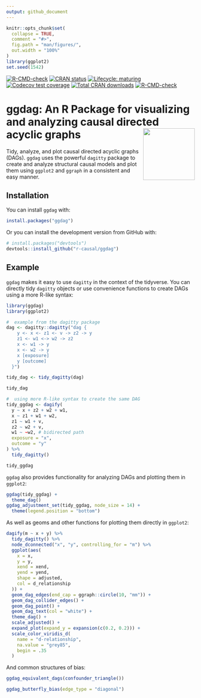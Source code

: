 ```yaml
---
output: github_document
---
```


<!-- README.md is generated from README.Rmd. Please edit that file -->

```r
knitr::opts_chunk$set(
  collapse = TRUE,
  comment = "#>",
  fig.path = "man/figures/",
  out.width = "100%"
)
library(ggplot2)
set.seed(1542)
```
<!-- badges: start -->
[![R-CMD-check](https://github.com/r-causal/ggdag/workflows/R-CMD-check/badge.svg)](https://github.com/r-causal/ggdag/actions)
[![CRAN status](https://www.r-pkg.org/badges/version/ggdag)](https://cran.r-project.org/package=ggdag)
[![Lifecycle: maturing](https://img.shields.io/badge/lifecycle-maturing-blue.svg)](https://lifecycle.r-lib.org/articles/stages.html)
[![Codecov test coverage](https://codecov.io/gh/malcolmbarrett/ggdag/branch/main/graph/badge.svg)](https://app.codecov.io/gh/malcolmbarrett/ggdag?branch=main)
[![Total CRAN downloads](https://cranlogs.r-pkg.org/badges/grand-total/ggdag)](https://cran.r-project.org/package=ggdag)
[![R-CMD-check](https://github.com/malcolmbarrett/ggdag/actions/workflows/R-CMD-check.yaml/badge.svg)](https://github.com/malcolmbarrett/ggdag/actions/workflows/R-CMD-check.yaml)
<!-- badges: end -->

# ggdag: An R Package for visualizing and analyzing causal directed acyclic graphs <a href="https://r-causal.github.io/ggdag/"><img src="man/figures/logo.png" align="right" height="138" /></a>

Tidy, analyze, and plot causal directed acyclic graphs (DAGs). `ggdag` uses the powerful `dagitty` package to create and analyze structural causal models and plot them using `ggplot2` and `ggraph` in a consistent and easy manner. 

## Installation

You can install `ggdag` with:

```r
install.packages("ggdag")
```

Or you can install the development version from GitHub with:

```r
# install.packages("devtools")
devtools::install_github("r-causal/ggdag")
```

## Example

`ggdag` makes it easy to use `dagitty` in the context of the tidyverse. You can directly tidy `dagitty` objects or use convenience functions to create DAGs using a more R-like syntax:

```r
library(ggdag)
library(ggplot2)

#  example from the dagitty package
dag <- dagitty::dagitty("dag {
    y <- x <- z1 <- v -> z2 -> y
    z1 <- w1 <-> w2 -> z2
    x <- w1 -> y
    x <- w2 -> y
    x [exposure]
    y [outcome]
  }")

tidy_dag <- tidy_dagitty(dag)

tidy_dag

#  using more R-like syntax to create the same DAG
tidy_ggdag <- dagify(
  y ~ x + z2 + w2 + w1,
  x ~ z1 + w1 + w2,
  z1 ~ w1 + v,
  z2 ~ w2 + v,
  w1 ~ ~w2, # bidirected path
  exposure = "x",
  outcome = "y"
) %>%
  tidy_dagitty()

tidy_ggdag
```

`ggdag` also provides functionality for analyzing DAGs and plotting them in `ggplot2`:

```r
ggdag(tidy_ggdag) +
  theme_dag()
ggdag_adjustment_set(tidy_ggdag, node_size = 14) +
  theme(legend.position = "bottom")
```

As well as geoms and other functions for plotting them directly in `ggplot2`:

```r
dagify(m ~ x + y) %>%
  tidy_dagitty() %>%
  node_dconnected("x", "y", controlling_for = "m") %>%
  ggplot(aes(
    x = x,
    y = y,
    xend = xend,
    yend = yend,
    shape = adjusted,
    col = d_relationship
  )) +
  geom_dag_edges(end_cap = ggraph::circle(10, "mm")) +
  geom_dag_collider_edges() +
  geom_dag_point() +
  geom_dag_text(col = "white") +
  theme_dag() +
  scale_adjusted() +
  expand_plot(expand_y = expansion(c(0.2, 0.2))) +
  scale_color_viridis_d(
    name = "d-relationship",
    na.value = "grey85",
    begin = .35
  )
```

And common structures of bias:
```r
ggdag_equivalent_dags(confounder_triangle())

ggdag_butterfly_bias(edge_type = "diagonal")
```

